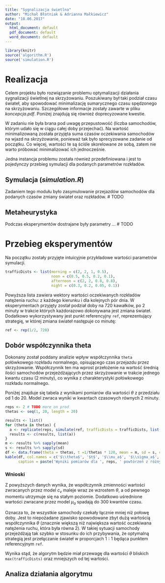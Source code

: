 ```yaml
---
title: "Sygnalizacja świetlna"
author: "Michał Błotniak & Adrianna Małkiewicz"
date: "10.06.2017"
output:
  html_document: default
  pdf_document: default
  word_document: default
---
```


```r
library(knitr)
source('algorithm.R')
source('simulation.R')
```

# Realizacja
Celem  projektu  było  rozwiązanie  problemu  optymalizacji  działania  sygnalizacji  świetlnej na skrzyżowaniu.
Poszukiwany był taki podział czasu świateł, aby spowodować minimalizację sumarycznego czasu spędzonego na skrzyżowaniu.
Szczegółowe informacje zostały zawarte w pliku _koncepcja.pdf_. Poniżej znajdują się również doprecyzowane kwestie.

W zadaniu nie była brana pod uwagę przepustowość (liczba samochodów, którym udało się w ciągu całej doby przejechać).
Na wartość minimalizowaną została przyjęta suma czasów oczekiwania samochodów na wjazd na skrzyżowanie, ponieważ tak
było sprecyzowane zadanie od początku. Co więcej, wartości te są ściśle skorelowane ze sobą, zatem nie warto próbować
minimalizować ich jednocześnie.

Jedna instancja problemu została również przedefiniowana i jest to pojedynczy przebieg symulacji dla podanych parametrów
rozkładów.

## Symulacja (_simulation.R_)
Zadaniem tego modułu było zasymulowanie przejazdów samochodów dla podanych czasów zmiany świateł oraz rozkładów. # TODO

## Metaheurystyka
Podczas eksperymentów dostrajane były parametry ... # TODO

# Przebieg eksperymentów
Na początku zostały przyjęte intuicyjnie przykładowe wartości parametrów symulacji.

```r
trafficDists <- list(morning = c(2, 2, 1, 0.5),
                     noon = c(0.5, 0.5, 0.2, 0.1),
                     afternoon = c(2, 2, 0.8, 0.8),
                     night = c(0.3, 0.2, 0.05, 0.1))
```

Powyższa lista zawiera wektory wartości oczekiwanych rozkładów natężenia ruchu: z każdego kierunku i dla kolejnych pór dnia.
W eksperymentach przyjęty został podział doby na 720 kawałków, po 2 minuty w trakcie których każdorazowo dokonywana jest zmiana świateł.
Dodatkowo wykorzystywany jest punkt referencyjny `ref`, reprezentujący strategię, w której zmiana świateł następuje co minutę:
```r
ref <- rep(1/2, 720)
```

## Dobór współczynnika theta

Dokonany został poddany analizie wpływ współczynnika `theta` połówkowego rozkładu normalnego, opisującego czas przejazdu przez skrzyżowanie. Współczynnik
ten ma wprost przełożenie na wartość średnią ilości samochodów przejeżdżających przez skrzyżowanie w trakcie jednego kwantu czasu (2 minuty), co wynika
z charakterystyki połówkowego rozkładu normalnego.

Poniżej znajduje się tabela z wynikami pomiarów dla wartości $\theta$ z przedziału od 1 do 20. Model zwraca wyniki w kwantach czasowych równych 2 minuty.

```r
reps <- 2 # TODO more on prod
thetas <- seq(1, 20, length = 20)

results <- list()
for (theta in thetas) {
  a <- replicate(reps, simulate(ref, trafficDists = trafficDists, list(theta = theta)))
  results <- c(results, list(a))
}
m <- results %>% sapply(mean)
s <- results %>% sapply(sd)
df <- data.frame(theta = thetas, t =1/thetas * 120, mean = m, sd = s, cv = s/m)
kable(df, col.names = c('$\\theta$', '$t$', '$\\mu_a$', '$\\sigma_a$', '$c_v$'),
      caption = paste('Wyniki pomiarów dla ', reps, ' powtórzeń z różnymi wartościami $\\theta$.'))
```

### Wnioski

Z powyższych danych wynika, że współczynnik zmienności wartości zwracanych przez model $c_v$ maleje wraz ze wzrostem $\theta$,
a od pewnego momentu utrzymuje się na stałym poziomie. Dodatkowo uśrednione wartości zwracane przez model $\mu_a$ spadają do
$300$ kwantów czasu.

Oznacza to, że wszystkie samochody czekały łącznie mniej niż połowę doby. Jest to niepożadane zjawisko
spowodowane zbyt dużą wartością współczynnika $\theta$ (znacznie większą niż największa wartość oczekiwana natężenia ruchu, która była równa 2).
W takiej sytuacji samochody przejeżdżają tak szybko w stosunku do ich przybywania, że optymalną strategią jest przełączanie świateł w proporcjach 
$1:1$ będąca punktem referencyjnym `ref`.

Wynika stąd, że algorytm będzie miał przewagę dla wartości $\theta$ bliskich `max(trafficDists)` oraz mniejszych od tej wartości.

## Analiza działania algorytmu



